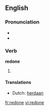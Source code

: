 ==English==

===Pronunciation===
* {{IPA|/ɻi'dɒn/}}
* {{rhymes|ʌn}}

===Verb===
'''redone'''

# {{past participle of| to [[redo]]}}

====Translations====
* Dutch: [[herdaan]]

[[fr:redone]]
[[vi:redone]]